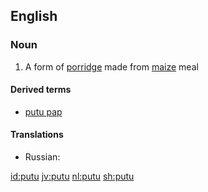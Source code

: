==English==

===Noun===
{{en-noun|-}}

# {{context|South Africa|lang=en}} A form of [[porridge]] made from [[maize]] meal

====Derived terms====
* [[putu pap]]

====Translations====
{{trans-top|putu}}
* Russian: {{t+|ru|мамалыга|f|tr=mamalyga|sc=Cyrl}}
{{trans-mid}}
{{trans-bottom}}

[[id:putu]]
[[jv:putu]]
[[nl:putu]]
[[sh:putu]]